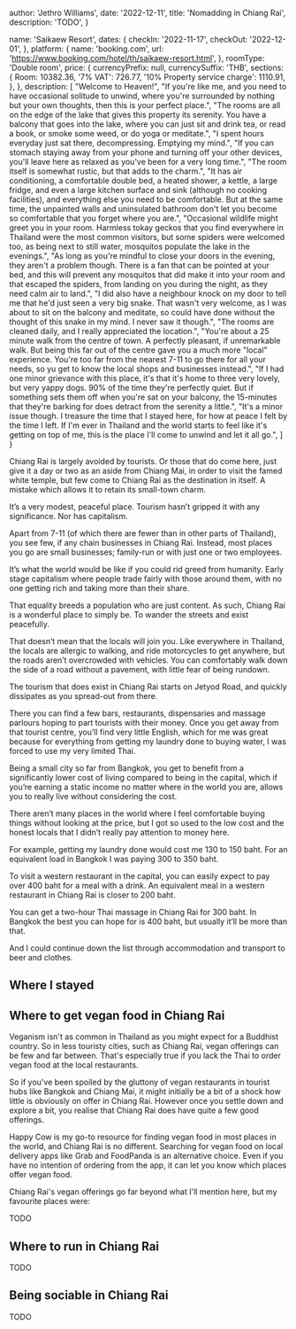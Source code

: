 
  author: 'Jethro Williams',
  date: '2022-12-11',
  title: 'Nomadding in Chiang Rai',
  description: 'TODO',
}

  name: 'Saikaew Resort',
  dates: {
    checkIn: '2022-11-17',
    checkOut: '2022-12-01',
  },
  platform: {
    name: 'booking.com',
    url: 'https://www.booking.com/hotel/th/saikaew-resort.html',
  },
  roomType: 'Double room',
  price: {
    currencyPrefix: null,
    currencySuffix: 'THB',
    sections: {
      Room: 10382.36,
      '7% VAT': 726.77,
      '10% Property service charge': 1110.91,
    },
  },
  description: [
    "Welcome to Heaven!",
    "If you're like me, and you need to have occasional solitude to unwind, where you're surrounded by nothing but your own thoughts, then this is your perfect place.",
    "The rooms are all on the edge of the lake that gives this property its serenity. You have a balcony that goes into the lake, where you can just sit and drink tea, or read a book, or smoke some weed, or do yoga or meditate.",
    "I spent hours everyday just sat there, decompressing. Emptying my mind.",
    "If you can stomach staying away from your phone and turning off your other devices, you'll leave here as relaxed as you've been for a very long time.",
    "The room itself is somewhat rustic, but that adds to the charm.",
    "It has air conditioning, a comfortable double bed, a heated shower, a kettle, a large fridge, and even a large kitchen surface and sink (although no cooking facilities), and everything else you need to be comfortable. But at the same time, the unpainted walls and uninsulated bathroom don't let you become so comfortable that you forget where you are.",
    "Occasional wildlife might greet you in your room. Harmless tokay geckos that you find everywhere in Thailand were the most common visitors, but some spiders were welcomed too, as being next to still water, mosquitos populate the lake in the evenings.",
    "As long as you're mindful to close your doors in the evening, they aren't a problem though. There is a fan that can be pointed at your bed, and this will prevent any mosquitos that did make it into your room and that escaped the spiders, from landing on you during the night, as they need calm air to land.",
    "I did also have a neighbour knock on my door to tell me that he'd just seen a very big snake. That wasn't very welcome, as I was about to sit on the balcony and meditate, so could have done without the thought of this snake in my mind. I never saw it though.",
    "The rooms are cleaned daily, and I really appreciated the location.",
    "You're about a 25 minute walk from the centre of town. A perfectly pleasant, if unremarkable walk. But being this far out of the centre gave you a much more &#34;local&#34; experience. You're too far from the nearest 7-11 to go there for all your needs, so yu get to know the local shops and businesses instead.",
    "If I had one minor grievance with this place, it's that it's home to three very lovely, but very yappy dogs. 90% of the time they're perfectly quiet. But if something sets them off when you're sat on your balcony, the 15-minutes that they're barking for does detract from the serenity a little.",
    "It's a minor issue though. I treasure the time that I stayed here, for how at peace I felt by the time I left. If I'm ever in Thailand and the world starts to feel like it's getting on top of me, this is the place I'll come to unwind and let it all go.",
  ]
}


Chiang Rai is largely avoided by tourists. Or those that do come here, just give it a day or two as an aside from Chiang Mai, in order to visit the famed white temple, but few come to Chiang Rai as the destination in itself. A mistake which allows it to retain its small-town charm.

It’s a very modest, peaceful place. Tourism hasn’t gripped it with any significance. Nor has capitalism.

Apart from 7-11 (of which there are fewer than in other parts of Thailand), you see few, if any chain businesses in Chiang Rai. Instead, most places you go are small businesses; family-run or with just one or two employees.

It’s what the world would be like if you could rid greed from humanity. Early stage capitalism where people trade fairly with those around them, with no one getting rich and taking more than their share.

That equality breeds a population who are just content. As such, Chiang Rai is a wonderful place to simply be. To wander the streets and exist peacefully.

That doesn’t mean that the locals will join you. Like everywhere in Thailand, the locals are allergic to walking, and ride motorcycles to get anywhere, but the roads aren’t overcrowded with vehicles. You can comfortably walk down the side of a road without a pavement, with little fear of being rundown.

The tourism that does exist in Chiang Rai starts on Jetyod Road, and quickly dissipates as you spread-out from there.

There you can find a few bars, restaurants, dispensaries and massage parlours hoping to part tourists with their money. Once you get away from that tourist centre, you’ll find very little English, which for me was great because for everything from getting my laundry done to buying water, I was forced to use my very limited Thai.

Being a small city so far from Bangkok, you get to benefit from a significantly lower cost of living compared to being in the capital, which if you’re earning a static income no matter where in the world you are, allows you to really live without considering the cost.

There aren’t many places in the world where I feel comfortable buying things without looking at the price, but I got so used to the low cost and the honest locals that I didn’t really pay attention to money here.

For example, getting my laundry done would cost me 130 to 150 baht. For an equivalent load in Bangkok I was paying 300 to 350 baht.

To visit a western restaurant in the capital, you can easily expect to pay over 400 baht for a meal with a drink. An equivalent meal in a western restaurant in Chiang Rai is closer to 200 baht.

You can get a two-hour Thai massage in Chiang Rai for 300 baht. In Bangkok the best you can hope for is 400 baht, but usually it’ll be more than that.

And I could continue down the list through accommodation and transport to beer and clothes.

## Where I stayed

<AccommodationTable details={saikeawResortDetails} />

## Where to get vegan food in Chiang Rai

Veganism isn't as common in Thailand as you might expect for a Buddhist country. So in less touristy cities, such as Chiang Rai, vegan offerings can be few and far between. That's especially true if you lack the Thai to order vegan food at the local restaurants.

So if you've been spoiled by the gluttony of vegan restaurants in tourist hubs like Bangkok and Chiang Mai, it might initially be a bit of a shock how little is obviously on offer in Chiang Rai. However once you settle down and explore a bit, you realise that Chiang Rai does have quite a few good offerings.

<ExternalLink url="https://www.happycow.net/searchmap?s=3&location=Chiang+Rai%2C+Thailand&metric=mi&limit=81&order=rating&lat=19.9072&lng=99.831&zoom=11&page=1">Happy Cow</ExternalLink> is my go-to resource for finding vegan food in most places in the world, and Chiang Rai is no different. Searching for vegan food on local delivery apps like Grab and FoodPanda is an alternative choice. Even if you have no intention of ordering from the app, it can let you know which places offer vegan food.

Chiang Rai's vegan offerings go far beyond what I'll mention here, but my favourite places were:

TODO

## Where to run in Chiang Rai

TODO

## Being sociable in Chiang Rai

TODO
